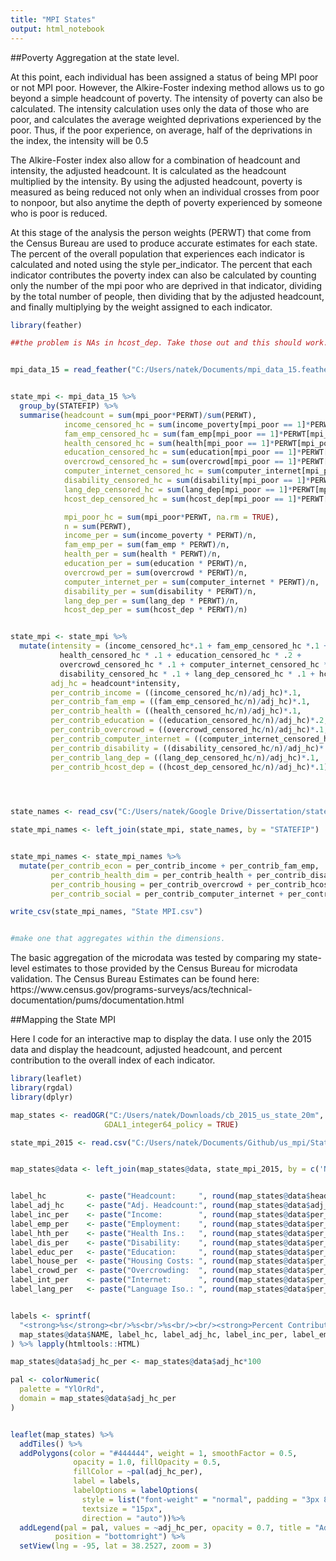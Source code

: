 ```yaml
---
title: "MPI States"
output: html_notebook
---
```


##Poverty Aggregation at the state level. 

At this point, each individual has been assigned a status of being MPI poor or not MPI poor. However, the Alkire-Foster indexing method allows us to go beyond a simple headcount of poverty. The intensity of poverty can also be calculated. The intensity calculation uses only the data of those who are poor, and calculates the average weighted deprivations experienced by the poor. Thus, if the poor experience, on average, half of the deprivations in the index, the intensity will be 0.5

The Alkire-Foster index also allow for a combination of headcount and intensity, the adjusted headcount. It is calculated as the headcount multiplied by the intensity. By using the adjusted headcount, poverty is measured as being reduced not only when an individual crosses from poor to nonpoor, but also anytime the depth of poverty experienced by someone who is poor is reduced. 

At this stage of the analysis the person weights (PERWT) that come from the Census Bureau are used to produce accurate estimates for each state. The percent of the overall population that experiences each indicator is calculated and noted using the style per_indicator. The percent that each indicator contributes the poverty index can also be calculated by counting only the number of the mpi poor who are deprived in that indicator, dividing by the total number of people, then dividing that by the adjusted headcount, and finally multiplying by the weight assigned to each indicator. 

```r
library(feather)
```


```r
##the problem is NAs in hcost_dep. Take those out and this should work.


mpi_data_15 = read_feather("C:/Users/natek/Documents/mpi_data_15.feather")


state_mpi <- mpi_data_15 %>%
  group_by(STATEFIP) %>%
  summarise(headcount = sum(mpi_poor*PERWT)/sum(PERWT),
            income_censored_hc = sum(income_poverty[mpi_poor == 1]*PERWT[mpi_poor == 1], na.rm =TRUE),
            fam_emp_censored_hc = sum(fam_emp[mpi_poor == 1]*PERWT[mpi_poor == 1], na.rm = TRUE),
            health_censored_hc = sum(health[mpi_poor == 1]*PERWT[mpi_poor == 1], na.rm = TRUE),
            education_censored_hc = sum(education[mpi_poor == 1]*PERWT[mpi_poor == 1], na.rm = TRUE),
            overcrowd_censored_hc = sum(overcrowd[mpi_poor == 1]*PERWT[mpi_poor == 1], na.rm = TRUE),
            computer_internet_censored_hc = sum(computer_internet[mpi_poor == 1]*PERWT[mpi_poor == 1], na.rm = TRUE),
            disability_censored_hc = sum(disability[mpi_poor == 1]*PERWT[mpi_poor == 1], na.rm = TRUE),
            lang_dep_censored_hc = sum(lang_dep[mpi_poor == 1]*PERWT[mpi_poor == 1], na.rm = TRUE),
            hcost_dep_censored_hc = sum(hcost_dep[mpi_poor == 1]*PERWT[mpi_poor == 1], na.rm = TRUE),

            mpi_poor_hc = sum(mpi_poor*PERWT, na.rm = TRUE),
            n = sum(PERWT),
            income_per = sum(income_poverty * PERWT)/n,
            fam_emp_per = sum(fam_emp * PERWT)/n,
            health_per = sum(health * PERWT)/n,
            education_per = sum(education * PERWT)/n,
            overcrowd_per = sum(overcrowd * PERWT)/n,
            computer_internet_per = sum(computer_internet * PERWT)/n,
            disability_per = sum(disability * PERWT)/n,
            lang_dep_per = sum(lang_dep * PERWT)/n,
            hcost_dep_per = sum(hcost_dep * PERWT)/n)


state_mpi <- state_mpi %>%
  mutate(intensity = (income_censored_hc*.1 + fam_emp_censored_hc *.1 +
           health_censored_hc * .1 + education_censored_hc * .2 +
           overcrowd_censored_hc * .1 + computer_internet_censored_hc * .1 +
           disability_censored_hc * .1 + lang_dep_censored_hc * .1 + hcost_dep_per * .1)/ mpi_poor_hc,
         adj_hc = headcount*intensity,
         per_contrib_income = ((income_censored_hc/n)/adj_hc)*.1,
         per_contrib_fam_emp = ((fam_emp_censored_hc/n)/adj_hc)*.1,
         per_contrib_health = ((health_censored_hc/n)/adj_hc)*.1,
         per_contrib_education = ((education_censored_hc/n)/adj_hc)*.2,
         per_contrib_overcrowd = ((overcrowd_censored_hc/n)/adj_hc)*.1,
         per_contrib_computer_internet = ((computer_internet_censored_hc/n)/adj_hc)*.1,
         per_contrib_disability = ((disability_censored_hc/n)/adj_hc)*.1,
         per_contrib_lang_dep = ((lang_dep_censored_hc/n)/adj_hc)*.1,
         per_contrib_hcost_dep = ((hcost_dep_censored_hc/n)/adj_hc)*.1)


            

state_names <- read_csv("C:/Users/natek/Google Drive/Dissertation/state names and medicaid.csv")

state_mpi_names <- left_join(state_mpi, state_names, by = "STATEFIP")


state_mpi_names <- state_mpi_names %>%
  mutate(per_contrib_econ = per_contrib_income + per_contrib_fam_emp,
         per_contrib_health_dim = per_contrib_health + per_contrib_disability,
         per_contrib_housing = per_contrib_overcrowd + per_contrib_hcost_dep,
         per_contrib_social = per_contrib_computer_internet + per_contrib_lang_dep)

write_csv(state_mpi_names, "State MPI.csv")  


#make one that aggregates within the dimensions. 

```

The basic aggregation of the microdata was tested by comparing my state-level
estimates to those provided by the Census Bureau for microdata validation.
The Census Bureau Estimates can be found here: https://www.census.gov/programs-surveys/acs/technical-documentation/pums/documentation.html

##Mapping the State MPI 

Here I code for an interactive map to display the data. I use only the 2015 data and display the headcount, adjusted headcount, and percent contribution to the overall index of each indicator.

```r
library(leaflet)
library(rgdal)
library(dplyr)

map_states <- readOGR("C:/Users/natek/Downloads/cb_2015_us_state_20m", layer = "cb_2015_us_state_20m",
                     GDAL1_integer64_policy = TRUE)

state_mpi_2015 <- read.csv("C:/Users/natek/Documents/Github/us_mpi/State MPI.csv")      


map_states@data <- left_join(map_states@data, state_mpi_2015, by = c('NAME' = 'State'))


label_hc         <- paste("Headcount:     ", round(map_states@data$headcount*100, 1))
label_adj_hc     <- paste("Adj. Headcount:", round(map_states@data$adj_hc*100, 1))
label_inc_per    <- paste("Income:        ", round(map_states@data$per_contrib_income*100, 1))
label_emp_per    <- paste("Employment:    ", round(map_states@data$per_contrib_fam_emp*100, 1))
label_hth_per    <- paste("Health Ins.:   ", round(map_states@data$per_contrib_health*100, 1))
label_dis_per    <- paste("Disability:    ", round(map_states@data$per_contrib_disability*100, 1))
label_educ_per   <- paste("Education:     ", round(map_states@data$per_contrib_education*100, 1))
label_house_per  <- paste("Housing Costs: ", round(map_states@data$per_contrib_hcost_dep*100, 1))
label_crowd_per  <- paste("Overcrowding:  ", round(map_states@data$per_contrib_overcrowd*100, 1))
label_int_per    <- paste("Internet:      ", round(map_states@data$per_contrib_computer_internet*100, 1))
label_lang_per   <- paste("Language Iso.: ", round(map_states@data$per_contrib_lang_dep*100, 1))


labels <- sprintf(
  "<strong>%s</strong><br/>%s<br/>%s<br/><br/><strong>Percent Contribution</strong><br/>%s %s<br/>%s %s<br/>%s %s<br/>%s %s<br/>%s",
  map_states@data$NAME, label_hc, label_adj_hc, label_inc_per, label_emp_per, label_hth_per, label_dis_per, label_educ_per, label_house_per, label_crowd_per, label_int_per, label_lang_per
) %>% lapply(htmltools::HTML)

map_states@data$adj_hc_per <- map_states@data$adj_hc*100

pal <- colorNumeric(
  palette = "YlOrRd",
  domain = map_states@data$adj_hc_per
)


leaflet(map_states) %>%
  addTiles() %>%
  addPolygons(color = "#444444", weight = 1, smoothFactor = 0.5,
              opacity = 1.0, fillOpacity = 0.5,
              fillColor = ~pal(adj_hc_per),
              label = labels,
              labelOptions = labelOptions(
                style = list("font-weight" = "normal", padding = "3px 8px"),
                textsize = "15px",
                direction = "auto"))%>%
  addLegend(pal = pal, values = ~adj_hc_per, opacity = 0.7, title = "Adj. Headcount",
          position = "bottomright") %>%
  setView(lng = -95, lat = 38.2527, zoom = 3)
  

```
